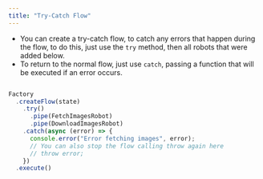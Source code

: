 ```yaml
---
title: "Try-Catch Flow"
---
```


- You can create a try-catch flow, to catch any errors that happen during the flow, to do this, just use the `try` method, then all robots that were added below.
- To return to the normal flow, just use `catch`, passing a function that will be executed if an error occurs.

```ts

Factory
  .createFlow(state)
    .try()
      .pipe(FetchImagesRobot)
      .pipe(DownloadImagesRobot)
    .catch(async (error) => {
      console.error("Error fetching images", error);
      // You can also stop the flow calling throw again here
      // throw error;
    })
  .execute()

```